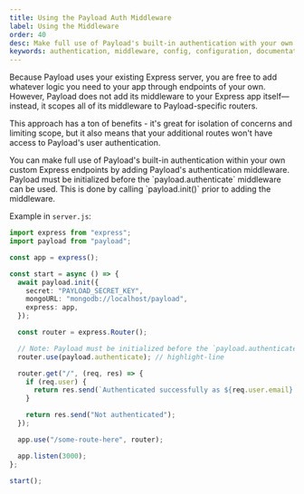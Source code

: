 ```yaml
---
title: Using the Payload Auth Middleware
label: Using the Middleware
order: 40
desc: Make full use of Payload's built-in authentication with your own custom Express endpoints by adding Payload's authentication middleware.
keywords: authentication, middleware, config, configuration, documentation, Content Management System, cms, headless, javascript, node, react, express
---
```


Because Payload uses your existing Express server, you are free to add whatever logic you need to your app through endpoints of your own. However, Payload does not add its middleware to your Express app itself—instead, it scopes all of its middleware to Payload-specific routers.

This approach has a ton of benefits - it's great for isolation of concerns and limiting scope, but it also means that your additional routes won't have access to Payload's user authentication.

<Banner type="success">
  You can make full use of Payload's built-in authentication within your own
  custom Express endpoints by adding Payload's authentication middleware.
</Banner>

<Banner type="warning">
  Payload must be initialized before the `payload.authenticate` middleware can
  be used. This is done by calling `payload.init()` prior to adding the
  middleware.
</Banner>

Example in `server.js`:

```ts
import express from "express";
import payload from "payload";

const app = express();

const start = async () => {
  await payload.init({
    secret: "PAYLOAD_SECRET_KEY",
    mongoURL: "mongodb://localhost/payload",
    express: app,
  });

  const router = express.Router();

  // Note: Payload must be initialized before the `payload.authenticate` middleware can be used
  router.use(payload.authenticate); // highlight-line

  router.get("/", (req, res) => {
    if (req.user) {
      return res.send(`Authenticated successfully as ${req.user.email}.`);
    }

    return res.send("Not authenticated");
  });

  app.use("/some-route-here", router);

  app.listen(3000);
};

start();
```
